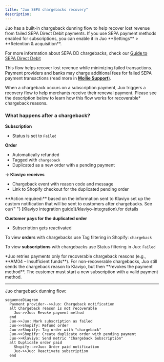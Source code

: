 ```yaml
---
title: "Juo SEPA chargebacks recovery"
description:
---
```


<Tip>
Juo has a built-in chargeback dunning flow to help recover lost revenue from failed SEPA Direct Debit payments. If you use SEPA payment methods enabled for subscriptions, you can enable it in Juo **Settings** > **Retention & acquisition**.

For more information about SEPA DD chargebacks, check our [Guide to SEPA Direct Debit](https://www.notion.so/Guide-to-SEPA-Direct-Debit-13c903e568c4805c8ca6f4b51a5da3ac?pvs=21)

</Tip>

This flow helps recover lost revenue while minimizing failed transactions. Payment providers and banks may charge additional fees for failed SEPA payment transactions (read more in [**Mollie Support**)](https://help.mollie.com/hc/en-us/articles/115000796469-What-is-a-SEPA-Direct-Debit-chargeback).

When a chargeback occurs on a subscription payment, Juo triggers a recovery flow to help merchants receive their renewal payment. Please see the description below to learn how this flow works for recoverable\* chargeback reasons.

### What happens after a chargeback?

**Subscription**

- Status is set to `Failed`

**Order**

- Automatically refunded
- Tagged with `chargeback`
- Duplicated as a new order with a pending payment

**→ Klaviyo receives**

- Chargeback event with reason code and message
- Link to Shopify checkout for the duplicated pending order

<Note>
  **Action required:** based on the information sent to Klaviyo set up the
  custom notification that will be sent to customers after chargebacks. See our{" "}
  [Klaviyo integration guide](/klaviyo-integration).for details
</Note>

**Customer pays for the duplicated order**

- Subscription gets reactivated

<Note>

To view **orders** with chargebacks use Tag filtering in Shopify: `chargeback`

To view **subscriptions** with chargebacks use Status filtering in Juo: `Failed`

</Note>
*Juo retries payments only for recoverable chargeback reasons (e.g., **AM04 – Insufficient funds**). For non-recoverable chargebacks, Juo still sends the chargeback reason to Klaviyo, but then **revokes the payment method**. The customer must start a new subscription with a valid payment method.

---

Juo chargeback dunning flow:

```mermaid
sequenceDiagram
  Payment provider-->>Juo: Chargeback notification
  alt Chargeback reason is not recoverable
    Juo->>Juo: Revoke payment method
  end
  Juo->>Juo: Mark subscription as failed
  Juo->>Shopify: Refund order
  Juo->>Shopify: Tag order with "chargeback"
  Juo->>Shopify: Create duplicate order with pending payment
  Juo->>Klaviyo: Send metric "Chargeback Subscription"
  alt Duplicate order paid
    Shopify-->>Juo: Order paid notification
    Juo->>Juo: Reactivate subscription
  end
```
